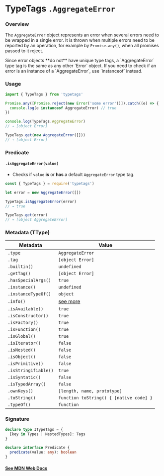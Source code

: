 
# TypeTags `.AggregateError`

### Overview

The `AggregateError` object represents an error when several errors need to be wrapped in a single error. It is thrown when multiple errors need to be reported by an operation, for example by `Promise.any()`, when all promises passed to it reject.

<Callout type="error" emoji="️🚫">
  Since error objects **do not** have unique type tags, a `AggregateError` type
  tag is the same as any other `Error` object. If you need to check if an error
  is an instance of a `AggregateError`, use `instanceof` instead.
</Callout>

### Usage

```js
import { TypeTags } from 'typetags'

Promise.any([Promise.reject(new Error('some error'))]).catch((e) => {
  console.log(e instanceof AggregateError) // true
})

console.log(TypeTags.AggregateError)
// → [object Error]

TypeTags.get(new AggregateError([]))
// → [object Error]
```

### Predicate

#### `.isAggregateError(value)`

- Checks if `value` **is** or **has** a default `AggregateError` type tag.

```js
const { TypeTags } = require('typetags')

let error = new AggregateError([])

TypeTags.isAggregateError(error)
// → true

TypeTags.get(error)
// → [object AggregateError]
```

### Metadata (TType)

| Metadata             | Value                                   |
| -------------------- | --------------------------------------- |
| `.type`              | `AggregateError`                        |
| `.tag`               | `[object Error]`                        |
| `.builtin()`         | `undefined`                             |
| `.getTag()`          | `[object Error]`                        |
| `.hasSpecialArgs()`  | `true`                                  |
| `.instance()`        | `undefined`                             |
| `.instanceTypeOf()`  | `object`                                |
| `.info()`            | [see more]()                            |
| `.isAvailable()`     | `true`                                  |
| `.isConstructor()`   | `true`                                  |
| `.isFactory()`       | `true`                                  |
| `.isFunction()`      | `true`                                  |
| `.isGlobal()`        | `true`                                  |
| `.isIterator()`      | `false`                                 |
| `.isNested()`        | `false`                                 |
| `.isObject()`        | `false`                                 |
| `.isPrimitive()`     | `false`                                 |
| `.isStringifiable()` | `true`                                  |
| `.isSyntatic()`      | `false`                                 |
| `.isTypedArray()`    | `false`                                 |
| `.ownKeys()`         | `[length, name, prototype]`             |
| `.toString()`        | `function toString() { [native code] }` |
| `.typeOf()`          | `function`                              |

### Signature

```ts
declare type ITypeTags = {
  [key in Types | NestedTypes]: Tags
}

declare interface Predicate {
  predicate(value: any): boolean
}
```

#### [See MDN Web Docs](https://developer.mozilla.org/en-US/docs/Web/JavaScript/Reference/Global_Objects/AggregateError)
